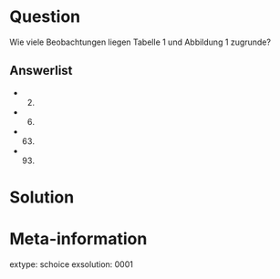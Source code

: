 Question
========

Wie viele Beobachtungen liegen Tabelle 1 und Abbildung 1 zugrunde?

Answerlist
----------

* 2.
* 6.
* 63.
* 93.


Solution
========

Meta-information
================
extype: schoice
exsolution: 0001
